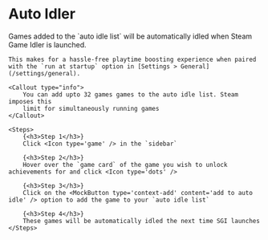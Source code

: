 
# Auto Idler

<References>
    Games added to the `auto idle list` will be automatically idled when Steam Game Idler is launched.

    This makes for a hassle-free playtime boosting experience when paired with the `run at startup` option in [Settings > General](/settings/general).

    <Callout type="info">
        You can add upto 32 games games to the auto idle list. Steam imposes this
        limit for simultaneously running games
    </Callout>

    <Steps>
        {<h3>Step 1</h3>}
        Click <Icon type='game' /> in the `sidebar`

        {<h3>Step 2</h3>}
        Hover over the `game card` of the game you wish to unlock achievements for and click <Icon type='dots' />

        {<h3>Step 3</h3>}
        Click on the <MockButton type='context-add' content='add to auto idle' /> option to add the game to your `auto idle list`

        {<h3>Step 4</h3>}
        These games will be automatically idled the next time SGI launches
    </Steps>
</References>
